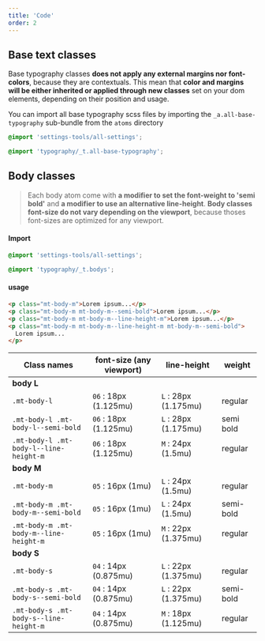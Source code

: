 ```yaml
---
title: 'Code'
order: 2
---
```


## Base text classes

Base typography classes **does not apply any external margins nor font-colors**, because they are contextuals. This mean that **color and margins will be either inherited or applied through new classes** set on your dom elements, depending on their position and usage.

You can import all base typography scss files by importing the `_a.all-base-typography` sub-bundle from the `atoms` directory

```scss
@import 'settings-tools/all-settings';

@import 'typography/_t.all-base-typography';
```

## Body classes

> Each body atom come with **a modifier to set the font-weight to 'semi bold'** and **a modifier to use an alternative line-height**.
> **Body classes font-size do not vary depending on the viewport**, because thoses font-sizes are optimized for any viewport.

#### Import

```scss
@import 'settings-tools/all-settings';

@import 'typography/_t.bodys';
```

#### usage

```html
<p class="mt-body-m">Lorem ipsum...</p>
<p class="mt-body-m mt-body-m--semi-bold">Lorem ipsum...</p>
<p class="mt-body-m mt-body-m--line-height-m">Lorem ipsum...</p>
<p class="mt-body-m mt-body-m--line-height-m mt-body-m--semi-bold">
  Lorem ipsum...
</p>
```

<Story id="foundations-body-styles--all-variations" height="700" />

| Class names                            | font-size (any viewport) | line-height          | weight    |
| -------------------------------------- | ------------------------ | -------------------- | --------- |
| **body L**                             |
| `.mt-body-l`                           | `06` : 18px (1.125mu)    | `L` : 28px (1.175mu) | regular   |
| `.mt-body-l .mt-body-l--semi-bold`     | `06` : 18px (1.125mu)    | `L` : 28px (1.175mu) | semi bold |
| `.mt-body-l .mt-body-l--line-height-m` | `06` : 18px (1.125mu)    | `M` : 24px (1.5mu)   | regular   |
| **body M**                             |
| `.mt-body-m`                           | `05` : 16px (1mu)        | `L` : 24px (1.5mu)   | regular   |
| `.mt-body-m .mt-body-m--semi-bold`     | `05` : 16px (1mu)        | `L` : 24px (1.5mu)   | semi-bold |
| `.mt-body-m .mt-body-m--line-height-m` | `05` : 16px (1mu)        | `M` : 22px (1.375mu) | regular   |
| **body S**                             |
| `.mt-body-s`                           | `04` : 14px (0.875mu)    | `L` : 22px (1.375mu) | regular   |
| `.mt-body-s .mt-body-s--semi-bold`     | `04` : 14px (0.875mu)    | `L` : 22px (1.375mu) | semi-bold |
| `.mt-body-s .mt-body-s--line-height-m` | `04` : 14px (0.875mu)    | `M` : 18px (1.125mu) | regular   |
